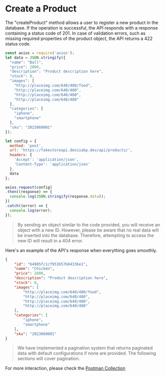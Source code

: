 # Create a Product

The "createProduct" method allows a user to register a new product in the database. If the operation is successful,
the API responds with a response containing a status code of 201. In case of validation errors,
such as missing required properties of the product object, the API returns a 422 status code.

```js copy showLineNumbers filename="products/create-product.js"
const axios = require('axios');
let data = JSON.stringify({
  "name": "Ball",
  "price": 2800,
  "description": "Product description here",
  "stock": 8,
  "images": [
    "http://placeimg.com/640/480/food",
    "http://placeimg.com/640/480",
    "http://placeimg.com/640/480",
    "http://placeimg.com/640/480"
  ],
  "categories": [
    "iphone",
    "smartphone"
  ],
  "sku": "2023060001"
});

let config = {
  method: 'post',
  url: 'https://fakestoreapi.denisakp.dev/api/products/',
  headers: {
    'Accept': 'application/json',
    'Content-Type': 'application/json'
  },
  data
};

axios.request(config)
.then((response) => {
  console.log(JSON.stringify(response.data));
})
.catch((error) => {
  console.log(error);
});


```

> By sending an object similar to the code provided, you will receive an object with a new ID. However,
please be aware that no real data will be inserted into the database. Therefore, attempting to access the new ID will result in a 404 error.


Here's an example of the API's response when everything goes smoothly.

```json copy filename="API Response"
{
    "id": "64905fc1cf953657b84336e1",
    "name": "Chicken",
    "price": 2800,
    "description": "Product description here",
    "stock": 8,
    "images": [
        "http://placeimg.com/640/480/food",
        "http://placeimg.com/640/480",
        "http://placeimg.com/640/480",
        "http://placeimg.com/640/480"
    ],
    "categories": [
        "iphone",
        "smartphone"
    ],
    "sku": "2023060001"
}
```

> We have implemented a pagination system that returns paginated data with default configurations if none are provided. The following sections will cover pagination.

For more interaction, please check the [Postman Collection](https://postman.com)
